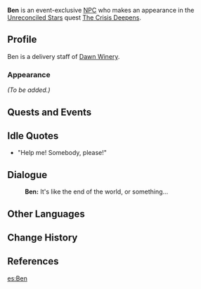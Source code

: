 {{Meta
<!-- Remove this template after adding the missing info -->
|missing_NPC_profile  = yes
}}{{Character Infobox
|type             = Event NPC
|image            = NPC Ben.png
|voiceEN          = [https://www.christianbanasvo.com/ Christian Banas]<ref name="Christian Banas Website">Christian Banas: [https://www.christianbanasvo.com/credits EN VA's Website]</ref>
|region           = Liyue
|affiliation      = Dawn Winery
|title            = Man Dressed As a Worker
}}
'''Ben''' is an event-exclusive [[NPC]] who makes an appearance in the [[Unreconciled Stars]] quest [[The Crisis Deepens]].

==Profile==
Ben is a delivery staff of [[Dawn Winery]].
<!--
===Personality===
-->
===Appearance===
''(To be added.)''

==Quests and Events==
{{Quest Appearances}}

==Idle Quotes==
* "Help me! Somebody, please!"

==Dialogue==
{{Dialogue start}}
:'''Ben:''' It's like the end of the world, or something...
{{Dialogue end}}

==Other Languages==
{{Other Languages|default_hidden = 1
|en      = Ben
|zhs     = 本
|zhs_rm  = Běn
|zht     = 本
|zht_rm  = Běn
|ja      = ベン
|ja_rm   = Ben
|ko      = 벤
|ko_rm   = 
|es      = Ben
|fr      = Ben
|ru      = Бен
|th      = Ben
|vi      = Ben
|de      = Ben
|id      = Ben
|pt      = Ben
}}

==Change History==
{{Change History|1.1}}

==References==
{{Reflist}}

[[es:Ben]]